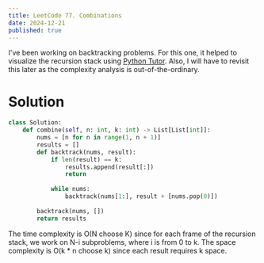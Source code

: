 ---
title: LeetCode 77. Combinations
date: 2024-12-21
published: true
---

I've been working on backtracking problems. For this one, it helped to visualize the 
recursion stack using [Python Tutor](https://pythontutor.com/visualize.html#mode=edit).
Also, I will have to revisit this later as the complexity analysis is out-of-the-ordinary.

# Solution
```python
class Solution:
    def combine(self, n: int, k: int) -> List[List[int]]:
        nums = [n for n in range(1, n + 1)]
        results = []
        def backtrack(nums, result):
            if len(result) == k:
                results.append(result[:])
                return
            
            while nums:
                backtrack(nums[1:], result + [nums.pop(0)])
        
        backtrack(nums, [])
        return results
```
The time complexity is O(N choose K) since for each frame of the recursion stack, we work on N-i subproblems, where i is from 0 to k. The space complexity is O(k * n choose k) since each result requires k space. 
